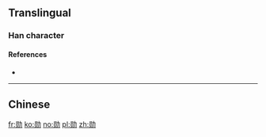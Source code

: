 {{also|勛}}

==Translingual==

===Han character===
{{Han char|rn=19|rad=力|as=07|sn=9|four=|canj=ROKS|ids=⿰员力}}

====References====
* {{Han ref|kx=0147.381|hdz=10371.060|uh=52CB}}

----

==Chinese==
{{zh-see|勛}}

[[fr:勋]]
[[ko:勋]]
[[no:勋]]
[[pl:勋]]
[[zh:勋]]